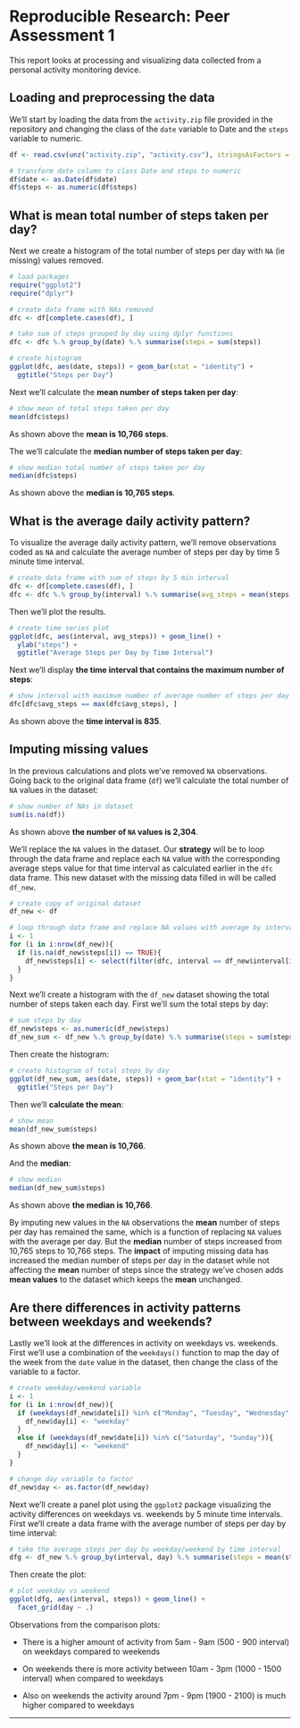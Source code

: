 # Reproducible Research: Peer Assessment 1

This report looks at processing and visualizing data collected from a personal activity monitoring device.

## Loading and preprocessing the data

We'll start by loading the data from the `activity.zip` file provided in the repository and changing the class of the `date` variable to Date and the `steps` variable to numeric.


```r
df <- read.csv(unz("activity.zip", "activity.csv"), stringsAsFactors = FALSE)

# transform date column to class Date and steps to numeric
df$date <- as.Date(df$date)
df$steps <- as.numeric(df$steps)
```

## What is mean total number of steps taken per day?

Next we create a histogram of the total number of steps per day with `NA` (ie missing) values removed.

```r
# load packages
require("ggplot2")
require("dplyr")

# create data frame with NAs removed
dfc <- df[complete.cases(df), ]

# take sum of steps grouped by day using dplyr functions
dfc <- dfc %.% group_by(date) %.% summarise(steps = sum(steps))

# create histogram
ggplot(dfc, aes(date, steps)) + geom_bar(stat = "identity") +
  ggtitle("Steps per Day")
```

Next we'll calculate the **mean number of steps taken per day**:

```r
# show mean of total steps taken per day
mean(dfc$steps)
```

As shown above the **mean is 10,766 steps**.

The we'll calculate the **median number of steps taken per day**:

```r
# show median total number of steps taken per day
median(dfc$steps)
```

As shown above the **median is 10,765 steps**.

## What is the average daily activity pattern?

To visualize the average daily activity pattern, we'll remove observations coded as `NA` and calculate the average number of steps per day by time 5 minute time interval.

```r
# create data frame with sum of steps by 5 min interval
dfc <- df[complete.cases(df), ]
dfc <- dfc %.% group_by(interval) %.% summarise(avg_steps = mean(steps))
```

Then we'll plot the results.

```r
# create time series plot
ggplot(dfc, aes(interval, avg_steps)) + geom_line() +
  ylab("steps") +
  ggtitle("Average Steps per Day by Time Interval")
```

Next we'll display **the time interval that contains the maximum number of steps**:

```r
# show interval with maximum number of average number of steps per day
dfc[dfc$avg_steps == max(dfc$avg_steps), ]
```

As shown above the **time interval is 835**.

## Imputing missing values

In the previous calculations and plots we've removed `NA` observations. Going back to the original data frame (`df`) we'll calculate the total number of `NA` values in the dataset:

```r
# show number of NAs in dataset
sum(is.na(df))
```

As shown above **the number of `NA` values is 2,304**.

We'll replace the `NA` values in the dataset. Our **strategy** will be to loop through the data frame and replace each `NA` value with the corresponding average steps value for that time interval as calculated earlier in the `dfc` data frame. This new dataset with the missing data filled in will be called `df_new`.

```r
# create copy of original dataset
df_new <- df

# loop through data frame and replace NA values with average by interval
i <- 1
for (i in i:nrow(df_new)){
  if (is.na(df_new$steps[i]) == TRUE){
    df_new$steps[i] <- select(filter(dfc, interval == df_new$interval[i]), avg_steps)
  }
}
```

Next we'll create a histogram with the `df_new` dataset showing the total number of steps taken each day. First we'll sum the total steps by day:

```r
# sum steps by day
df_new$steps <- as.numeric(df_new$steps)
df_new_sum <- df_new %.% group_by(date) %.% summarise(steps = sum(steps))
```

Then create the histogram:

```r
# create histogram of total steps by day
ggplot(df_new_sum, aes(date, steps)) + geom_bar(stat = "identity") +
  ggtitle("Steps per Day")
```

Then we'll **calculate the mean**:

```r
# show mean
mean(df_new_sum$steps)
```

As shown above **the mean is 10,766**.

And the **median**:

```r
# show median
median(df_new_sum$steps)
```

As shown above **the median is 10,766**.

By imputing new values in the `NA` observations the **mean** number of steps per day has remained the same, which is a function of replacing `NA` values with the average per day. But the **median** number of steps increased from 10,765 steps to 10,766 steps. The **impact** of imputing missing data has increased the median number of steps per day in the dataset while not affecting the **mean** number of steps since the strategy we've chosen adds **mean values** to the dataset which keeps the **mean** unchanged.

## Are there differences in activity patterns between weekdays and weekends?

Lastly we'll look at the differences in activity on weekdays vs. weekends. First we'll use a combination of the `weekdays()` function to map the day of the week from the `date` value in the dataset, then change the class of the variable to a factor.

```r
# create weekday/weekend variable
i <- 1
for (i in i:nrow(df_new)){
  if (weekdays(df_new$date[i]) %in% c("Monday", "Tuesday", "Wednesday", "Thursday", "Friday")){
    df_new$day[i] <- "weekday"
  }
  else if (weekdays(df_new$date[i]) %in% c("Saturday", "Sunday")){
    df_new$day[i] <- "weekend"
  }
}

# change day variable to factor
df_new$day <- as.factor(df_new$day)
```

Next we'll create a panel plot using the `ggplot2` package visualizing the activity differences on weekdays vs. weekends by 5 minute time intervals. First we'll create a data frame with the average number of steps per day by time interval:

```r
# take the average steps per day by weekday/weekend by time interval
dfg <- df_new %.% group_by(interval, day) %.% summarise(steps = mean(steps))
```

Then create the plot:

```r
# plot weekday vs weekend
ggplot(dfg, aes(interval, steps)) + geom_line() +
  facet_grid(day ~ .)
```

Observations from the comparison plots:

* There is a higher amount of activity from 5am - 9am (500 - 900 interval) on weekdays compared to weekends

* On weekends there is more activity between 10am - 3pm (1000 - 1500 interval) when compared to weekdays

* Also on weekends the activity around 7pm - 9pm (1900 - 2100) is much higher compared to weekdays

------------------